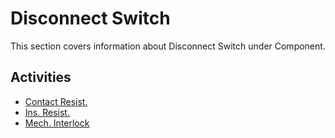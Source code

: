 # Disconnect Switch

This section covers information about Disconnect Switch under Component.

## Activities

- [Contact Resist.](/docs/component/disconnect-switch/contact-resist)
- [Ins. Resist.](/docs/component/disconnect-switch/ins-resist)
- [Mech. Interlock](/docs/component/disconnect-switch/mech-interlock)
